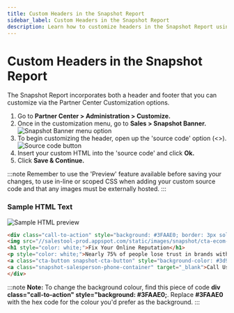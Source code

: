 ```yaml
---
title: Custom Headers in the Snapshot Report
sidebar_label: Custom Headers in the Snapshot Report
description: Learn how to customize headers in the Snapshot Report using HTML and CSS.
---
```


# Custom Headers in the Snapshot Report

The Snapshot Report incorporates both a header and footer that you can customize via the Partner Center Customization options.

1. Go to **Partner Center > Administration > Customize.**
2. Once in the customization menu, go to **Sales > Snapshot Banner.**
   ![Snapshot Banner menu option](/img/snapshot-report/custom-header-1.jpg)
3. To begin customizing the header, open up the 'source code' option (\<\>).
   ![Source code button](/img/snapshot-report/custom-header-2.jpg)
4. Insert your custom HTML into the 'source code' and click **Ok.**
5. Click **Save & Continue.**

:::note
Remember to use the 'Preview' feature available before saving your changes, to use in-line or scoped CSS when adding your custom source code and that any images must be externally hosted.
:::

### Sample HTML Text

![Sample HTML preview](/img/snapshot-report/custom-header-3.jpg)

```html
<div class="call-to-action" style="background: #3FAAE0; border: 3px solid #308CED; border-radius: 2px;">
<img src="//salestool-prod.appspot.com/static/images/snapshot/cta-ecom-computer.png" alt="" />
<h1 style="color: white;">Fix Your Online Reputation</h1>
<p style="color: white;">Nearly 75% of people lose trust in brands with inaccurate business listingsand 90% of people look to online reviews when making purchase decisions. <strong>Make sure you&rsquo;re not losing real money because of bad listings and reviews. With our suite of free tools, you can begin strengthening your online presence in minutes.</strong></p>
<a class="cta-button snapshot-cta-button" style="background-color: #3d9a63;" target="_blank">Get Started Today</a>
<a class="snapshot-salesperson-phone-container" target="_blank">Call Us Today</a>
</div>
```

:::note
**Note:** To change the background colour, find this piece of code **div class="call-to-action" style="background: #3FAAE0;**. Replace **#3FAAE0** with the hex code for the colour you'd prefer as the background.
:::